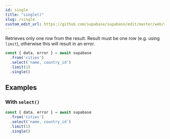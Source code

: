 ```yaml
---
id: single
title: "single()"
slug: /single
custom_edit_url: https://github.com/supabase/supabase/edit/master/web/spec/supabase_js_v2_ref.yml
---
```



Retrieves only one row from the result. Result must be one row (e.g. using
`limit`), otherwise this will result in an error.

```js
const { data, error } = await supabase
  .from('cities')
  .select('name, country_id')
  .limit(1)
  .single()
```


















## Examples

### With `select()`



```js
const { data, error } = await supabase
  .from('cities')
  .select('name, country_id')
  .limit(1)
  .single()
```